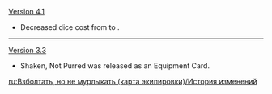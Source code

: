 {{Change History/Header}}
[[Version 4.1]]
* Decreased dice cost from {{TCG Cost|4|Cryo}} to {{TCG Cost|3|Cryo}}.
----
[[Version 3.3]]
* Shaken, Not Purred was released as an Equipment Card.
<noinclude>
[[ru:Взболтать, но не мурлыкать (карта экипировки)/История изменений]]
</noinclude>